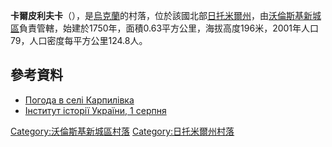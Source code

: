 {{coord|50|45|12|N|27|34|52|E|scale:30000|display=title}}

'''卡爾皮利夫卡'''（{{lang-uk|Карпилівка}}），是[[烏克蘭|烏克蘭]]的村落，位於該國北部[[日托米爾州|日托米爾州]]，由[[沃倫斯基新城區|沃倫斯基新城區]]負責管轄，始建於1750年，面積0.63平方公里，海拔高度196米，2001年人口79，人口密度每平方公里124.8人。

==參考資料==
* [http://weather.in.ua/ua/zhitomirskaja/10208 Погода в селі Карпилівка]{{Wayback|url=http://weather.in.ua/ua/zhitomirskaja/10208 |date=20111219125711 }}
* [http://www.history.org.ua/?hrono Інститут історії України, 1 серпня]{{Wayback|url=http://www.history.org.ua/?hrono |date=20160629080207 }}

{{DEFAULTSORT:Карпилівка}}
[[Category:沃倫斯基新城區村落|Category:沃倫斯基新城區村落]]
[[Category:日托米爾州村落|Category:日托米爾州村落]]


{{Zhytomyr-geo-stub}}